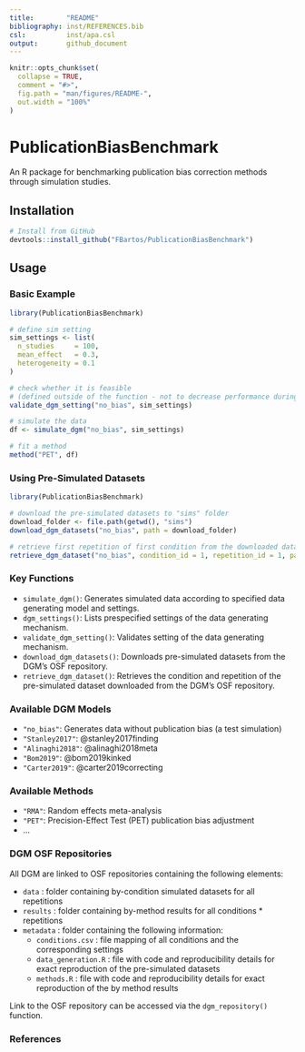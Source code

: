 ```yaml
---
title:        "README"
bibliography: inst/REFERENCES.bib
csl:          inst/apa.csl
output:       github_document
---
```


<!-- README.md is generated from README.Rmd. Please edit that file -->

```r
knitr::opts_chunk$set(
  collapse = TRUE,
  comment = "#>",
  fig.path = "man/figures/README-",
  out.width = "100%"
)
```

# PublicationBiasBenchmark

An R package for benchmarking publication bias correction methods through simulation studies.

## Installation

```r
# Install from GitHub
devtools::install_github("FBartos/PublicationBiasBenchmark")
```

## Usage

### Basic Example

```r
library(PublicationBiasBenchmark)

# define sim setting
sim_settings <- list(
  n_studies     = 100,
  mean_effect   = 0.3,
  heterogeneity = 0.1
)

# check whether it is feasible
# (defined outside of the function - not to decrease performance during simulation)
validate_dgm_setting("no_bias", sim_settings)

# simulate the data
df <- simulate_dgm("no_bias", sim_settings)

# fit a method
method("PET", df)
```


### Using Pre-Simulated Datasets

```r 
library(PublicationBiasBenchmark)

# download the pre-simulated datasets to "sims" folder
download_folder <- file.path(getwd(), "sims")
download_dgm_datasets("no_bias", path = download_folder)

# retrieve first repetition of first condition from the downloaded datasets
retrieve_dgm_dataset("no_bias", condition_id = 1, repetition_id = 1, path = download_folder)

```

### Key Functions

- `simulate_dgm()`: Generates simulated data according to specified data generating model and settings.
- `dgm_settings()`: Lists prespecified settings of the data generating mechanism.
- `validate_dgm_setting()`: Validates setting of the data generating mechanism.
- `download_dgm_datasets()`: Downloads pre-simulated datasets from the DGM's OSF repository.
- `retrieve_dgm_dataset()`: Retrieves the condition and repetition of the pre-simulated dataset downloaded from the DGM's OSF repository.

### Available DGM Models

- `"no_bias"`: Generates data without publication bias (a test simulation)
- `"Stanley2017"`: @stanley2017finding
- `"Alinaghi2018"`: @alinaghi2018meta
- `"Bom2019"`: @bom2019kinked
- `"Carter2019"`: @carter2019correcting

### Available Methods

- `"RMA"`: Random effects meta-analysis
- `"PET"`: Precision-Effect Test (PET) publication bias adjustment
- ...

### DGM OSF Repositories
All DGM are linked to OSF repositories containing the following elements:

- `data` : folder containing by-condition simulated datasets for all repetitions
- `results` : folder containing by-method results for all conditions * repetitions
- `metadata` : folder containing the following information:
  - `conditions.csv` : file mapping of all conditions and the corresponding settings
  - `data_generation.R` : file with code and reproducibility details for exact reproduction of the pre-simulated datasets
  - `methods.R` : file with code and reproducibility details for exact reproduction of the by method results

Link to the OSF repository can be accessed via the `dgm_repository()` function.


### References
